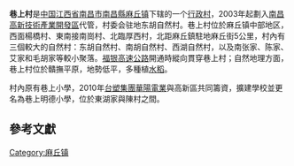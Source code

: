 
{{coord|28|38|19|N|116|04|57|E|display=title}}'''巷上村'''是[[中华人民共和国|中国]][[江西省|江西省]][[南昌市|南昌市]][[南昌縣|南昌縣]][[麻丘镇|麻丘镇]]下辖的一个[[行政村|行政村]]，2003年起劃入[[南昌高新技術產業開發區|南昌高新技術產業開發區]]代管，村委会驻地东胡自然村。巷上村位於麻丘镇中部地区，西面楊橋村、東南接南崗村、北臨厚西村，北距麻丘鎮駐地麻丘街5公里，村內有三個較大的自然村：东胡自然村、南胡自然村、西湖自然村，以及南张家、陈家、艾家和毛胡家等較小聚落。[[福银高速公路|福银高速公路]]開通時縱向貫穿巷上村；自然地理方面，巷上村位於贛撫平原，地勢低平，多種植[[水稻|水稻]]。{{r|麻丘鎮志}}{{r|張宜紅}}

村內原有巷上小學，2010年[[台塑集團|台塑集團]][[華陽電業|華陽電業]]與高新區共同籌資，擴建學校並更名為巷上明德小學，位於東湖家與陳村之間。{{r|明德小學}}

==參考文獻==
{{reflist|refs=
<ref name="張宜紅">{{cite journal|author1=張宜紅|title=〈传统农区非农产业现状调查分析及思考 ——以江西南昌麻丘镇为例〉|journal=《老區建設》|publisher=老區建設雜誌社||date=2009|issue=16}}</ref>
<ref name="麻丘鎮志">{{cite book|author1=熊才水|author2=麻丘鎮志編纂委員會|title=《麻丘鎮志》|date=2008|publisher=方志出版社|isbn=978-7-80238-557-3}}</ref>
<ref name="明德小學">{{cite web|title=明德小學‧捐方简介|url=http://www.mingde.org/cn/main.asp?S_ID=7|website=明德教育公益網站|access-date=2015-10-03|archive-url=https://web.archive.org/web/20151004124352/http://www.mingde.org/cn/main.asp?S_ID=7|archive-date=2015-10-04|dead-url=yes}}</ref>
}}

[[Category:麻丘镇|Category:麻丘镇]]

{{china-geo-stub}}